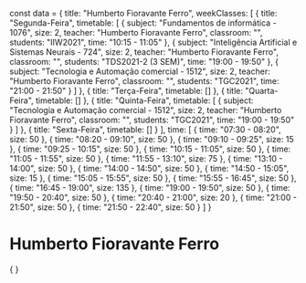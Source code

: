 const data = {
  title: "Humberto Fioravante Ferro",
  weekClasses: [
    {
      title: "Segunda-Feira",
      timetable: [
        {
          subject: "Fundamentos de informática - 1076",
          size: 2,
          teacher: "Humberto Fioravante Ferro",
          classroom: "",
          students: "IIW2021",
          time: "10:15 - 11:05"
        },
        {
          subject: "Inteligência Artificial e Sistemas Neurais - 724",
          size: 2,
          teacher: "Humberto Fioravante Ferro",
          classroom: "",
          students: "TDS2021-2 (3 SEM)",
          time: "19:00 - 19:50"
        },
        {
          subject: "Tecnologia e Automação comercial - 1512",
          size: 2,
          teacher: "Humberto Fioravante Ferro",
          classroom: "",
          students: "TGC2021",
          time: "21:00 - 21:50"
        }
      ]
    },
    {
      title: "Terça-Feira",
      timetable: []
    },
    {
      title: "Quarta-Feira",
      timetable: []
    },
    {
      title: "Quinta-Feira",
      timetable: [
        {
          subject: "Tecnologia e Automação comercial - 1512",
          size: 2,
          teacher: "Humberto Fioravante Ferro",
          classroom: "",
          students: "TGC2021",
          time: "19:00 - 19:50"
        }
      ]
    },
    {
      title: "Sexta-Feira",
      timetable: []
    }
  ],
  time: [
    {
      time: "07:30 - 08:20",
      size: 50
    },
    {
      time: "08:20 - 09:10",
      size: 50
    },
    {
      time: "09:10 - 09:25",
      size: 15
    },
    {
      time: "09:25 - 10:15",
      size: 50
    },
    {
      time: "10:15 - 11:05",
      size: 50
    },
    {
      time: "11:05 - 11:55",
      size: 50
    },
    {
      time: "11:55 - 13:10",
      size: 75
    },
    {
      time: "13:10 - 14:00",
      size: 50
    },
    {
      time: "14:00 - 14:50",
      size: 50
    },
    {
      time: "14:50 - 15:05",
      size: 15
    },
    {
      time: "15:05 - 15:55",
      size: 50
    },
    {
      time: "15:55 - 16:45",
      size: 50
    },
    {
      time: "16:45 - 19:00",
      size: 135
    },
    {
      time: "19:00 - 19:50",
      size: 50
    },
    {
      time: "19:50 - 20:40",
      size: 50
    },
    {
      time: "20:40 - 21:00",
      size: 20
    },
    {
      time: "21:00 - 21:50",
      size: 50
    },
    {
      time: "21:50 - 22:40",
      size: 50
    }
  ]
}

# Humberto Fioravante Ferro

<div>
    {
        <Grid
            title={data.title} 
            weekClasses={data.weekClasses} 
            time={data.time}
        />
    }
</div>